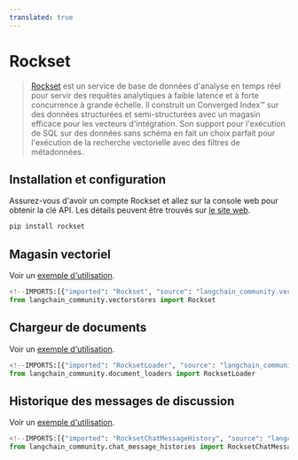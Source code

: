 ```yaml
---
translated: true
---
```


# Rockset

>[Rockset](https://rockset.com/product/) est un service de base de données d'analyse en temps réel pour servir des requêtes analytiques à faible latence et à forte concurrence à grande échelle. Il construit un Converged Index™ sur des données structurées et semi-structurées avec un magasin efficace pour les vecteurs d'intégration. Son support pour l'exécution de SQL sur des données sans schéma en fait un choix parfait pour l'exécution de la recherche vectorielle avec des filtres de métadonnées.

## Installation et configuration

Assurez-vous d'avoir un compte Rockset et allez sur la console web pour obtenir la clé API. Les détails peuvent être trouvés sur [le site web](https://rockset.com/docs/rest-api/).

```bash
pip install rockset
```

## Magasin vectoriel

Voir un [exemple d'utilisation](/docs/integrations/vectorstores/rockset).

```python
<!--IMPORTS:[{"imported": "Rockset", "source": "langchain_community.vectorstores", "docs": "https://api.python.langchain.com/en/latest/vectorstores/langchain_community.vectorstores.rocksetdb.Rockset.html", "title": "Rockset"}]-->
from langchain_community.vectorstores import Rockset
```

## Chargeur de documents

Voir un [exemple d'utilisation](/docs/integrations/document_loaders/rockset).

```python
<!--IMPORTS:[{"imported": "RocksetLoader", "source": "langchain_community.document_loaders", "docs": "https://api.python.langchain.com/en/latest/document_loaders/langchain_community.document_loaders.rocksetdb.RocksetLoader.html", "title": "Rockset"}]-->
from langchain_community.document_loaders import RocksetLoader
```

## Historique des messages de discussion

Voir un [exemple d'utilisation](/docs/integrations/memory/rockset_chat_message_history).

```python
<!--IMPORTS:[{"imported": "RocksetChatMessageHistory", "source": "langchain_community.chat_message_histories", "docs": "https://api.python.langchain.com/en/latest/chat_message_histories/langchain_community.chat_message_histories.rocksetdb.RocksetChatMessageHistory.html", "title": "Rockset"}]-->
from langchain_community.chat_message_histories import RocksetChatMessageHistory
```
